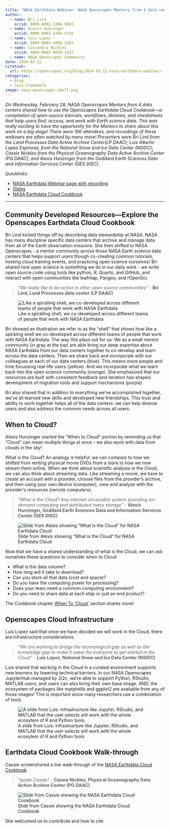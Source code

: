 ```yaml
---
title: "NASA Earthdata Webinar: NASA Openscapes Mentors from 4 data centers present the Earthdata Cloud Cookbook"
author: 
  - name: Bri Lind
    orcid: 0000-0002-5306-9963
  - name: Alexis Hunzinger
    orcid: 0000-0003-2369-5370
  - name: Luis Lopez
    orcid: 0000-0003-4896-3263
  - name: Cassandra Nickles  
    orcid: 0000-0001-9930-1433
  - name: NASA Openscapes Community
date: 2024-03-12 
citation:                                                                           
  url: https://openscapes.org/blog/2024-03-12-nasa-earthdata-webinar/ 
categories: 
  - blog    
  - nasa-framework 
image: nasa-openscapes-shell.png
---
```


*On Wednesday, February 28, NASA Openscapes Mentors from 4 data centers shared how to use the Openscapes Earthdata Cloud Cookbook—a compilation of open-source tutorials, workflows, libraries, and cheatsheets that help users find, access, and work with Earth science data. This was really exciting to have the opportunity for the Mentors to share about this work on a big stage! There were 106 attendees, and recordings of these webinars are often watched by many more! Presenters were Bri Lind from the Land Processes Data Active Archive Center(LP DAAC); Luis Alberto Lopez Espinosa, from the National Snow and Ice Data Center (NSIDC); Cassie Nickles from the Physical Oceanography Data Active Archive Center (PO.DAAC); and Alexis Hunzinger from the Goddard Earth Sciences Data and Information Services Center (GES DISC).*

*Quicklinks:*

-   [NASA Earthdata Webinar page with recording](https://www.earthdata.nasa.gov/learn/webinars-and-tutorials/openscapes-2024-02-28)
-   [Slides](https://docs.google.com/presentation/d/1VbWZREJAPTVUPeVK0s8JC-yw-x3n2044qKZC1I6E34I/edit?usp=sharing)
-   [NASA Earthdata Cloud Cookbook](https://nasa-openscapes.github.io/earthdata-cloud-cookbook/) <!---link to NASA Earthdata blog post when live --->

------------------------------------------------------------------------

## Community Developed Resources—Explore the Openscapes Earthdata Cloud Cookbook

Bri Lind kicked things off by describing data stewardship at NASA. NASA has many discipline specific data centers that archive and manage data from all of the Earth observation missions. She then shifted to NASA Openscapes - a mentor community across those NASA Earth science data centers that helps support users though co-creating common tutorials, hosting cloud training events, and practicing open science ourselves! Bri shared how open science is something we do in our daily work - we write open source code using tools like python, R, Quarto, and GitHub, and interact with open communities like leafmap, Pangeo, and rOpenSci.

::: blockquote-blue
> *"We really like to be active in other open source communities"* - **Bri Lind, Land Processes data center (LP DAAC)**
:::

![Like a spiralling shell, we co-developed across different teams of people that work with NASA Earthdata](nasa-openscapes-shell.png)

Bri showed an illustration we refer to as the "shell" that shows how like a spiraling shell we co-developed across different teams of people that work with NASA Earthdata. The way this plays out for us: We as a small mentor community (in gray at the top) are able bring our deep expertise about NASA Earthdata from our data centers together to co-develop and learn across the data centers. Then we share back and incorporate with our colleagues at each of our data centers (blue). This means more people and time focussing real-life users (yellow). And we incorporate what we learn back into the open science community (orange). She emphasized that our resources are built with consistent feedback and iteration has shaped development of migration tools and support mechanisms (purple)

Bri also shared that in addition to everything we've accomplished together, we've all learned new skills and developed new friendships. This trust and ability to work together helps all of the data centers: we can help diverse users and also address the common needs across all users.

## When to Cloud?

Alexis Hunzinger started the "When to Cloud" portion by reminding us that "Cloud" can mean multiple things at once - we also work with data from clouds in the sky!

What is the Cloud? An analogy is helpful: we can compare to how we shifted from renting physical movie DVDs from a store to how we now stream them online. When we think about scientific analysis in the Cloud, we can also think about streaming data. Like streaming a movie, we have to create an account with a provider, choose files from the provider’s archive, and then using your own device (computer), view and analyze with the provider’s resources (remote computers).

::: blockquote-blue
> *"What is the Cloud? Any internet-accessible system providing on-demand computing and distributed mass storage"* - **Alexis Hunzinger, Goddard Earth Sciences Data and Information Services Center (GES DISC)**
:::

![Slide from Alexis showing "What is the Cloud" for NASA Earthdata Cloud](what-is-the-cloud-nasa.png)

Now that we have a shared understanding of what is the Cloud, we can ask ourselves these questions to consider when to Cloud:

-   What is the data volume?
-   How long will it take to download?
-   Can you store all that data (cost and space)?
-   Do you have the computing power for processing?
-   Does your team need a common computing environment?
-   Do you need to share data at each step or just an end product?

The Cookbook chapter [When To ‘Cloud’](https://nasa-openscapes.github.io/earthdata-cloud-cookbook/when-to-cloud.html) section shares more!

## Openscapes Cloud Infrastructure

Luis Lopez said that once we have decided we will work in the Cloud, there are infrastructure considerations.

::: blockquote-blue
> *"We are working to bridge the technological gap as well as the knowledge gap to make it easer for everyone to get started in the Cloud"* - **Luis Lopez, National Snow and Ice Data Center (NSIDC)**
:::

Luis shared that working in the Cloud in a curated environment supports new learners by lowering technical barriers. In our NASA Openscapes JupyterHub managed by 2i2c, we're able to support Python, RStudio, MATLAB users, and users can also bring their own base image. AND, the ecosystem of packages like matplotlib and ggplot2 are available from any of those images! This is important since many researchers use a combination of tools.

![A slide from Luis: infrastructure like Jupyter, RStudio, and MATLAB that the user selects will work with the whole ecosytem of R and Python tools](cloud-infra-base-images.png)

## Earthdata Cloud Cookbook Walk-through

Cassie screenshared a live walk-through of the [NASA Earthdata Cloud Cookbook](https://nasa-openscapes.github.io/earthdata-cloud-cookbook)

::: blockquote-blue
> *"quote Cassie"* - **Cassie Nickles, Physical Oceanography Data Active Archive Center (PO.DAAC)**
:::

![Slide from Cassie showing the NASA Earthdata Cloud Cookbook](cookbook-screenshot.png)

She welcomed us to contribute and how to cite
